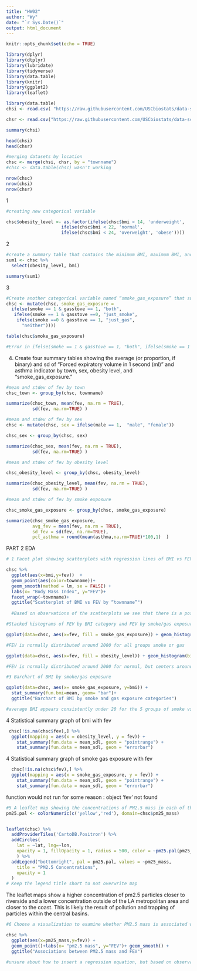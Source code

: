 ```yaml
---
title: "HW02"
author: "Wy"
date: "`r Sys.Date()`"
output: html_document
---
```


```r
knitr::opts_chunk$set(echo = TRUE)
```

```r
library(dplyr)
library(dtplyr)
library(lubridate)
library(tidyverse)
library(data.table)
library(knitr)
library(ggplot2)
library(leaflet)

```

```r
library(data.table)
chsi <- read.csv( "https://raw.githubusercontent.com/USCbiostats/data-science-data/master/01_chs/chs_individual.csv")

chsr <- read.csv("https://raw.githubusercontent.com/USCbiostats/data-science-data/master/01_chs/chs_regional.csv")
```

```r
summary(chsi)

head(chsi)
head(chsr)
```
```r
#merging datasets by location
chsc <- merge(chsi, chsr, by = "townname")
#chsc <- data.table(chsc) wasn't working

nrow(chsc)
nrow(chsi)
nrow(chsr)
```

1
```r
#creating new categorical variable 

chsc$obesity_level <- as.factor(ifelse(chsc$bmi < 14, 'underweight',
                     ifelse(chsc$bmi < 22, 'normal', 
                     ifelse(chsc$bmi < 24, 'overweight', 'obese'))))

```

2
```r
#create a summary table that contains the minimum BMI, maximum BMI, and the total number of observations per category.
sum1 <- chsc %>%
  select(obesity_level, bmi)

summary(sum1)

```

3
```r

#Create another categorical variable named “smoke_gas_exposure” that summarizes “Second Hand Smoke” and “Gas Stove.” The variable should have four categories in total.
chsc <- mutate(chsc, smoke_gas_exposure =
  ifelse(smoke == 1 & gasstove == 1, "both", 
   ifelse(smoke == 1 & gasstove ==0, "just_smoke", 
    ifelse(smoke ==0 & gasstove == 1, "just_gas",
      "neither"))))

table(chsc$smoke_gas_exposure)

#Error in ifelse(smoke == 1 & gasstove == 1, "both", ifelse(smoke == 1 & : object 'smoke' not found

```

4. Create four summary tables showing the average (or proportion, if binary) and sd of “Forced expiratory volume in 1 second (ml)” and asthma indicator by town, sex, obesity level, and “smoke_gas_exposure.”
```r

#mean and stdev of fev by town
chsc_town <- group_by(chsc, townname)

summarize(chsc_town, mean(fev, na.rm = TRUE),
          sd(fev, na.rm=TRUE) )

```


```r
#mean and stdev of fev by sex
chsc <- mutate(chsc, sex = ifelse(male == 1,  "male", "female"))

chsc_sex <- group_by(chsc, sex)

summarize(chsc_sex, mean(fev, na.rm = TRUE),
          sd(fev, na.rm=TRUE) )
```
```r
#mean and stdev of fev by obesity level

chsc_obesity_level <- group_by(chsc, obesity_level)

summarize(chsc_obesity_level, mean(fev, na.rm = TRUE),
          sd(fev, na.rm=TRUE) )
```

```r
#mean and stdev of fev by smoke exposure

chsc_smoke_gas_exposure <- group_by(chsc, smoke_gas_exposure)

summarize(chsc_smoke_gas_exposure, 
          avg_fev = mean(fev, na.rm = TRUE),
          sd_fev = sd(fev, na.rm=TRUE),
          pct_asthma = round(mean(asthma,na.rm=TRUE)*100,1)  )
```



PART 2 EDA

```r
# 1 Facet plot showing scatterplots with regression lines of BMI vs FEV by “townname”.

chsc %>%
  ggplot(aes(x=bmi,y=fev))  +
  geom_point(aes(color=townname))+ 
  geom_smooth(method = lm, se = FALSE) +
  labs(x= "Body Mass Index", y="FEV")+
  facet_wrap(~townname)+
  ggtitle("Scatterplot of BMI vs FEV by “townname”")
 
  #Based on observations of the scatterplots we see that there is a positive relationship between BMI and FEV across different towns, which makes sense as bigger bodies in general have higher lung capacities thus forced expiratory volume.
```

```r
#Stacked histograms of FEV by BMI category and FEV by smoke/gas exposure. Use different color schemes than the ggplot default.

ggplot(data=chsc, aes(x=fev, fill = smoke_gas_exposure)) + geom_histogram(bins=30)+ scale_fill_brewer() #using a gradient palette

#FEV is normally distributed around 2000 for all groups smoke or gas

ggplot(data=chsc, aes(x=fev, fill = obesity_level)) + geom_histogram(bins=30)+ scale_fill_brewer() #using a gradient palette

#FEV is normally distributed around 2000 for normal, but centers around 1600 for underweight and 2200 for overweight/obese category. This makes sense given the relationship between general body size and lung volume

```

```r
#3 Barchart of BMI by smoke/gas exposure

ggplot(data=chsc, aes(x= smoke_gas_exposure, y=bmi)) +
  stat_summary(fun.bmi=mean, geom= "bar")+
  ggtitle("Barchart of BMI by smoke and gas exposure categories")

#average BMI appears consistently under 20 for the 5 groups of smoke vs gas exposure.  BMI appears lowest in the group that was subject to neither smoke or gas.
```


4 Statistical summary graph of bmi with fev


```r
 chsc[!is.na(chsc$fev),] %>%
  ggplot(mapping = aes(x = obesity_level, y = fev)) + 
    stat_summary(fun.data = mean_sdl, geom = "pointrange") +
    stat_summary(fun.data = mean_sdl, geom = "errorbar") 
```


4 Statistical summary graph of smoke gas exposure with fev

```r
  chsc[!is.na(chsc$fev),] %>%
  ggplot(mapping = aes(x = smoke_gas_exposure, y = fev)) + 
    stat_summary(fun.data = mean_sdl, geom = "pointrange") +
    stat_summary(fun.data = mean_sdl, geom = "errorbar") 
```

function would not run for some reason : object 'fev' not found
  

```r
#5 A leaflet map showing the concentrations of PM2.5 mass in each of the CHS communities.
pm25.pal <- colorNumeric(c('yellow','red'), domain=chsc$pm25_mass)


leaflet(chsc) %>% 
  addProviderTiles('CartoDB.Positron') %>% 
  addCircles(
    lat = ~lat, lng=~lon,
    opacity = 1, fillOpacity = 1, radius = 500, color = ~pm25.pal(pm25_mass)
    ) %>%
  addLegend("bottomright", pal = pm25.pal, values = ~pm25_mass,
    title = "PM2.5 Concentrations",
    opacity = 1
  )
# Keep the legend title short to not overwrite map
```

The leaflet maps show a higher concentration of pm2.5 particles closer to riverside and a lower concentration outside of the LA metropolitan area and closer to the coast. This is likely the result of pollution and trapping of particles within the central basins.

```r
#6 Choose a visualization to examine whether PM2.5 mass is associated with FEV.

chsc %>%
  ggplot(aes(x=pm25_mass,y=fev)) +
  geom_point()+labs(x= "pm2.5 mass", y="FEV")+ geom_smooth() +
  ggtitle("Associations between PM2.5 mass and FEV")

#unsure about how to insert a regression equation, but based on observation and the regression line alone, there seems to be a negative association between pm2.5 mass and FEV.  The relationship however appears very small. 
```


